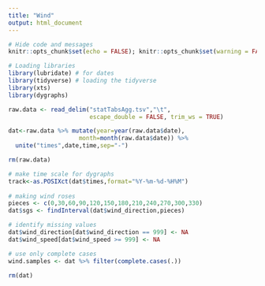 ```yaml
---
title: "Wind"
output: html_document
---
```


```r
# Hide code and messages
knitr::opts_chunk$set(echo = FALSE); knitr::opts_chunk$set(warning = FALSE) 

# Loading libraries
library(lubridate) # for dates
library(tidyverse) # loading the tidyverse
library(xts)
library(dygraphs)
```

```r
raw.data <- read_delim("statTabsAgg.tsv","\t", 
                       escape_double = FALSE, trim_ws = TRUE)  
```


```r

dat<-raw.data %>% mutate(year=year(raw.data$date),
                    month=month(raw.data$date)) %>% 
  unite("times",date,time,sep="-")

rm(raw.data)

# make time scale for dygraphs
track<-as.POSIXct(dat$times,format="%Y-%m-%d-%H%M")
  
# making wind roses
pieces <- c(0,30,60,90,120,150,180,210,240,270,300,330)
dat$sgs <- findInterval(dat$wind_direction,pieces)

# identify missing values 
dat$wind_direction[dat$wind_direction == 999] <- NA
dat$wind_speed[dat$wind_speed >= 999] <- NA

# use only complete cases
wind.samples <- dat %>% filter(complete.cases(.))

rm(dat)
```


